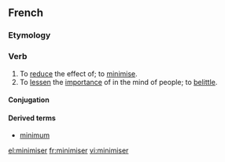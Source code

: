 ==French==

===Etymology===
{{suffix|minimum|iser|lang=fr}}

===Verb===
{{fr-verb}}

# To [[reduce]] the effect of; to [[minimise]].
# To [[lessen]] the [[importance]] of in the mind of people; to [[belittle]].

====Conjugation====
{{fr-conj-er|minimis|avoir}}

====Derived terms====
*[[minimum#French|minimum]]

[[el:minimiser]]
[[fr:minimiser]]
[[vi:minimiser]]